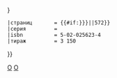 {{俄語書摘
 |автор         = 
 |часть         = 
 |заглавие      = Определитель насекомых Дальнего Востока СССР. Т. III. Жесткокрылые, или жуки. Ч.1.
 |оригинал      = 
 |ссылка        = 
 |ответственный = под общ. ред. [[:ru:Лер, Павел Андреевич|П. А. Лера]]
 |издание       = 
 |место         = [[列寧格勒|Л.]]
 |издательство  = [[:ru:Наука (издательство)|Наука]]
 |год           = 1989
 |том           = 
 |страницы      = {{{страницы|{{{1|}}}}}}
 |страниц       = {{#if:{{{страницы|{{{1|}}}}}}||572}}
 |серия         = 
 |isbn          = 5-02-025623-4
 |тираж         = 3&nbsp;150
}}<noinclude>
{{doc}}
[[Category:生物学模板|О]]
[[Category:特定来源模板|О]]
</noinclude>